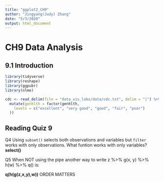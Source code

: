 ```yaml
---
title: "ggplot2_CH9"
author: "Jingyang(Judy) Zhang"
date: "5/3/2020"
output: html_document
---
```

# CH9 Data Analysis #

## 9.1 Introduction ##
```r
library(tidyverse)
library(reshape)
library(ggpubr)
library(nlme)

cdc <- read_delim(file = "data_vis_labs/data/cdc.txt", delim = "|") %>%
  mutate(genhlth = factor(genhlth,
    levels = c("excellent", "very good", "good", "fair", "poor")
  ))
```



## Reading Quiz  9##

Q4
Using ``subset()`` selects both observations and variables but ``filter`` works with only observations. 
What funtion works with only variables?
__select()__

Q5
When NOT using the pipe another way to write z %>% g(x, y) %>% h(w) %>% q() is:

__q(h(g(z,x,y),w))__ ORDER MATTERS

